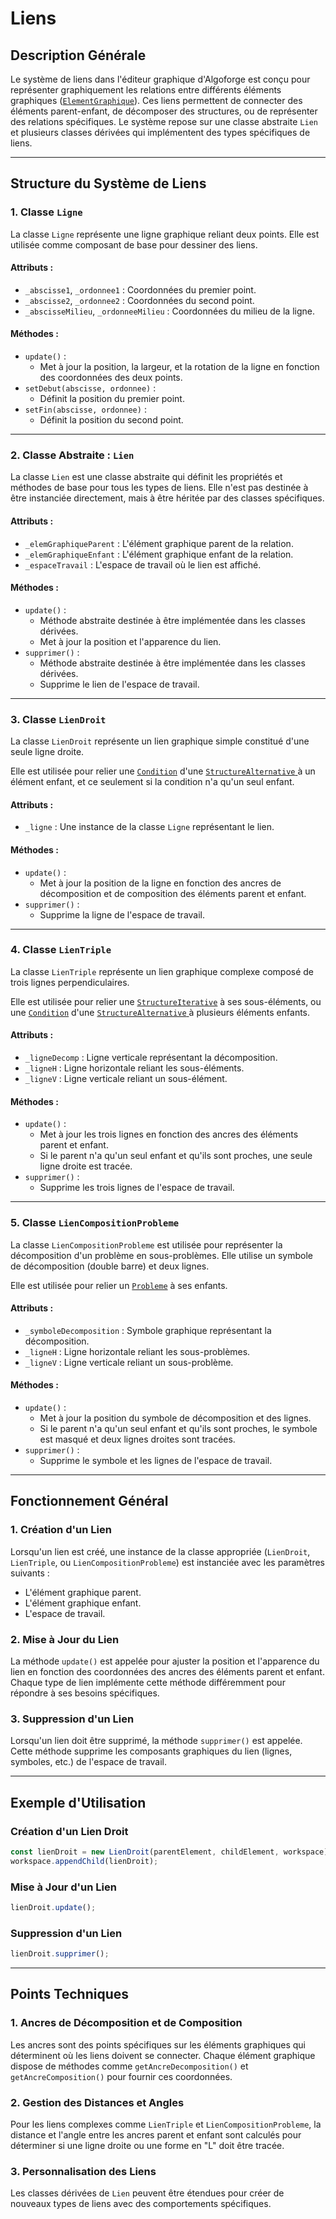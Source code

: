 # Liens

## Description Générale

Le système de liens dans l'éditeur graphique d'Algoforge est conçu pour représenter graphiquement les relations entre différents éléments graphiques ([`ElementGraphique`](./05_elements/01_element_graphique.mdx)). Ces liens permettent de connecter des éléments parent-enfant, de décomposer des structures, ou de représenter des relations spécifiques. Le système repose sur une classe abstraite `Lien` et plusieurs classes dérivées qui implémentent des types spécifiques de liens.

---

## Structure du Système de Liens

### 1. **Classe `Ligne`**

La classe `Ligne` représente une ligne graphique reliant deux points. Elle est utilisée comme composant de base pour dessiner des liens.

#### Attributs :

-   `_abscisse1`, `_ordonnee1` : Coordonnées du premier point.
-   `_abscisse2`, `_ordonnee2` : Coordonnées du second point.
-   `_abscisseMilieu`, `_ordonneeMilieu` : Coordonnées du milieu de la ligne.

#### Méthodes :

-   `update()` :
    -   Met à jour la position, la largeur, et la rotation de la ligne en fonction des coordonnées des deux points.
-   `setDebut(abscisse, ordonnee)` :
    -   Définit la position du premier point.
-   `setFin(abscisse, ordonnee)` :
    -   Définit la position du second point.

---

### 2. **Classe Abstraite : `Lien`**

La classe `Lien` est une classe abstraite qui définit les propriétés et méthodes de base pour tous les types de liens. Elle n'est pas destinée à être instanciée directement, mais à être héritée par des classes spécifiques.

#### Attributs :

-   `_elemGraphiqueParent` : L'élément graphique parent de la relation.
-   `_elemGraphiqueEnfant` : L'élément graphique enfant de la relation.
-   `_espaceTravail` : L'espace de travail où le lien est affiché.

#### Méthodes :

-   `update()` :
    -   Méthode abstraite destinée à être implémentée dans les classes dérivées.
    -   Met à jour la position et l'apparence du lien.
-   `supprimer()` :
    -   Méthode abstraite destinée à être implémentée dans les classes dérivées.
    -   Supprime le lien de l'espace de travail.

---

### 3. **Classe `LienDroit`**

La classe `LienDroit` représente un lien graphique simple constitué d'une seule ligne droite.

Elle est utilisée pour relier une [`Condition`](./05_elements/07_condition.mdx) d'une [`StructureAlternative` ](./05_elements/04_structure_alt.mdx) à un élément enfant, et ce seulement si la condition n'a qu'un seul enfant.

#### Attributs :

-   `_ligne` : Une instance de la classe `Ligne` représentant le lien.

#### Méthodes :

-   `update()` :
    -   Met à jour la position de la ligne en fonction des ancres de décomposition et de composition des éléments parent et enfant.
-   `supprimer()` :
    -   Supprime la ligne de l'espace de travail.

---

### 4. **Classe `LienTriple`**

La classe `LienTriple` représente un lien graphique complexe composé de trois lignes perpendiculaires.

Elle est utilisée pour relier une [`StructureIterative`](./05_elements/08_structure_it.mdx) à ses sous-éléments, ou une [`Condition`](./05_elements/07_condition.mdx) d'une [`StructureAlternative` ](./05_elements/04_structure_alt.mdx) à plusieurs éléments enfants.

#### Attributs :

-   `_ligneDecomp` : Ligne verticale représentant la décomposition.
-   `_ligneH` : Ligne horizontale reliant les sous-éléments.
-   `_ligneV` : Ligne verticale reliant un sous-élément.

#### Méthodes :

-   `update()` :
    -   Met à jour les trois lignes en fonction des ancres des éléments parent et enfant.
    -   Si le parent n'a qu'un seul enfant et qu'ils sont proches, une seule ligne droite est tracée.
-   `supprimer()` :
    -   Supprime les trois lignes de l'espace de travail.

---

### 5. **Classe `LienCompositionProbleme`**

La classe `LienCompositionProbleme` est utilisée pour représenter la décomposition d'un problème en sous-problèmes. Elle utilise un symbole de décomposition (double barre) et deux lignes.

Elle est utilisée pour relier un [`Probleme`](./05_elements/02_probleme.mdx) à ses enfants.

#### Attributs :

-   `_symboleDecomposition` : Symbole graphique représentant la décomposition.
-   `_ligneH` : Ligne horizontale reliant les sous-problèmes.
-   `_ligneV` : Ligne verticale reliant un sous-problème.

#### Méthodes :

-   `update()` :
    -   Met à jour la position du symbole de décomposition et des lignes.
    -   Si le parent n'a qu'un seul enfant et qu'ils sont proches, le symbole est masqué et deux lignes droites sont tracées.
-   `supprimer()` :
    -   Supprime le symbole et les lignes de l'espace de travail.

---

## Fonctionnement Général

### 1. **Création d'un Lien**

Lorsqu'un lien est créé, une instance de la classe appropriée (`LienDroit`, `LienTriple`, ou `LienCompositionProbleme`) est instanciée avec les paramètres suivants :

-   L'élément graphique parent.
-   L'élément graphique enfant.
-   L'espace de travail.

### 2. **Mise à Jour du Lien**

La méthode `update()` est appelée pour ajuster la position et l'apparence du lien en fonction des coordonnées des ancres des éléments parent et enfant. Chaque type de lien implémente cette méthode différemment pour répondre à ses besoins spécifiques.

### 3. **Suppression d'un Lien**

Lorsqu'un lien doit être supprimé, la méthode `supprimer()` est appelée. Cette méthode supprime les composants graphiques du lien (lignes, symboles, etc.) de l'espace de travail.

---

## Exemple d'Utilisation

### Création d'un Lien Droit

```javascript
const lienDroit = new LienDroit(parentElement, childElement, workspace);
workspace.appendChild(lienDroit);
```

### Mise à Jour d'un Lien

```javascript
lienDroit.update();
```

### Suppression d'un Lien

```javascript
lienDroit.supprimer();
```

---

## Points Techniques

### 1. **Ancres de Décomposition et de Composition**

Les ancres sont des points spécifiques sur les éléments graphiques qui déterminent où les liens doivent se connecter. Chaque élément graphique dispose de méthodes comme `getAncreDecomposition()` et `getAncreComposition()` pour fournir ces coordonnées.

### 2. **Gestion des Distances et Angles**

Pour les liens complexes comme `LienTriple` et `LienCompositionProbleme`, la distance et l'angle entre les ancres parent et enfant sont calculés pour déterminer si une ligne droite ou une forme en "L" doit être tracée.

### 3. **Personnalisation des Liens**

Les classes dérivées de `Lien` peuvent être étendues pour créer de nouveaux types de liens avec des comportements spécifiques.

